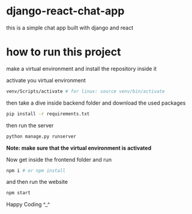 # django-react-chat-app
this is a simple chat app built with django and react

# how to run this project
make a virtual environment and install the repository inside it

activate you virtual environment
```bash
venv/Scripts/activate # for linux: source venv/bin/activate
```

then take a dive inside backend folder and download the used packages
```bash
pip install -r requirements.txt
```

then run the server

```bash
python manage.py runserver
```
**Note: make sure that the virtual environment is activated**

Now get inside the frontend folder and run
```bash
npm i # or npm install
```
and then run the website
```bash
npm start
```

Happy Coding ^_^

